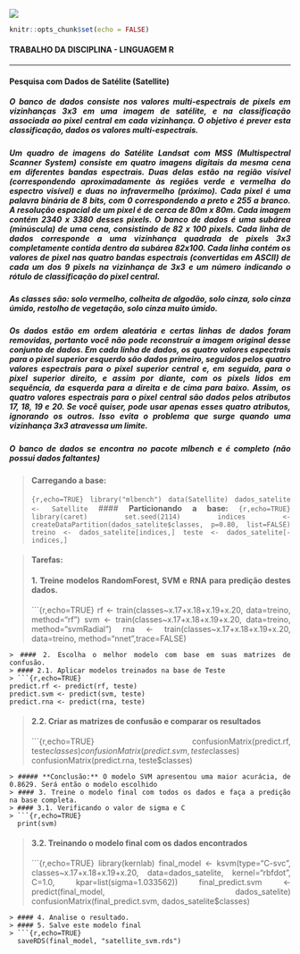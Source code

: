 
<style>
  body {
    text-align: justify
  }
</style>

![](D:/Cursos/Pos_IA/linguagem_r/atividade/top.jpg)

```r
knitr::opts_chunk$set(echo = FALSE)
```

#### **TRABALHO DA DISCIPLINA - LINGUAGEM R**

***

#### **Pesquisa com Dados de Satélite (Satellite)**

##### O banco de dados consiste nos valores multi-espectrais de pixels em vizinhanças 3x3 em uma imagem de satélite, e na classificação associada ao pixel central em cada vizinhança. O objetivo é prever esta classificação, dados os valores multi-espectrais.

##### Um quadro de imagens do Satélite Landsat com MSS (Multispectral Scanner System) consiste em quatro imagens digitais da mesma cena em diferentes bandas espectrais. Duas delas estão na região visível (correspondendo aproximadamente às regiões verde e vermelha do espectro visível) e duas no infravermelho (próximo). Cada pixel é uma palavra binária de 8 bits, com 0 correspondendo a preto e 255 a branco. A resolução espacial de um pixel é de cerca de 80m x 80m. Cada imagem contém 2340 x 3380 desses pixels. O banco de dados é uma subárea (minúscula) de uma cena, consistindo de 82 x 100 pixels. Cada linha de dados corresponde a uma vizinhança quadrada de pixels 3x3 completamente contida dentro da subárea 82x100. Cada linha contém os valores de pixel nas quatro bandas espectrais (convertidas em ASCII) de cada um dos 9 pixels na vizinhança de 3x3 e um número indicando o rótulo de classificação do pixel central.

##### As classes são: solo vermelho, colheita de algodão, solo cinza, solo cinza úmido, restolho de vegetação, solo cinza muito úmido.

##### Os dados estão em ordem aleatória e certas linhas de dados foram removidas, portanto você não pode reconstruir a imagem original desse conjunto de dados. Em cada linha de dados, os quatro valores espectrais para o pixel superior esquerdo são dados primeiro, seguidos pelos quatro valores espectrais para o pixel superior central e, em seguida, para o pixel superior direito, e assim por diante, com os pixels lidos em sequência, da esquerda para a direita e de cima para baixo. Assim, os quatro valores espectrais para o pixel central são dados pelos atributos 17, 18, 19 e 20. Se você quiser, pode usar apenas esses quatro atributos, ignorando os outros. Isso evita o problema que surge quando uma vizinhança 3x3 atravessa um limite.

##### O banco de dados se encontra no pacote **mlbench** e é completo (não possui dados faltantes)

> #### **Carregando a base:**
> ```{r,echo=TRUE}
  library("mlbench")
  data(Satellite)
  dados_satelite <- Satellite
  ```
> #### **Particionando a base:**
> ```{r,echo=TRUE}
  library(caret)
  set.seed(2114)
  indices <- createDataPartition(dados_satelite$classes, p=0.80, list=FALSE)
  treino <- dados_satelite[indices,]
  teste <- dados_satelite[-indices,]
  ```

> #### **Tarefas:**
> #### 1. Treine modelos RandomForest, SVM e RNA para predição destes dados.
> ```{r,echo=TRUE}
  rf <- train(classes~x.17+x.18+x.19+x.20, data=treino, method="rf")
  svm <- train(classes~x.17+x.18+x.19+x.20, data=treino, method="svmRadial")
  rna <- train(classes~x.17+x.18+x.19+x.20, data=treino, method="nnet",trace=FALSE)
  
  ```
> #### 2. Escolha o melhor modelo com base em suas matrizes de confusão.
> #### 2.1. Aplicar modelos treinados na base de Teste
> ```{r,echo=TRUE}
  predict.rf <- predict(rf, teste)
  predict.svm <- predict(svm, teste)
  predict.rna <- predict(rna, teste)
```
> #### 2.2. Criar as matrizes de confusão e comparar os resultados
> ```{r,echo=TRUE}
  confusionMatrix(predict.rf, teste$classes)
  confusionMatrix(predict.svm, teste$classes)
  confusionMatrix(predict.rna, teste$classes)
```
> ##### **Conclusão:** O modelo SVM apresentou uma maior acurácia, de 0.8629. Será então o modelo escolhido
> #### 3. Treine o modelo final com todos os dados e faça a predição na base completa.
> #### 3.1. Verificando o valor de sigma e C
> ```{r,echo=TRUE}
  print(svm)
  ```
> #### 3.2. Treinando o modelo final com os dados encontrados
> ```{r,echo=TRUE}
  library(kernlab)
  final_model <- ksvm(type="C-svc", classes~x.17+x.18+x.19+x.20, data=dados_satelite, kernel="rbfdot",
                      C=1.0, kpar=list(sigma=1.033562))
  final_predict.svm <- predict(final_model, dados_satelite)
  confusionMatrix(final_predict.svm, dados_satelite$classes)
```
> #### 4. Analise o resultado.
> #### 5. Salve este modelo final
> ```{r,echo=TRUE}
  saveRDS(final_model, "satellite_svm.rds")
```